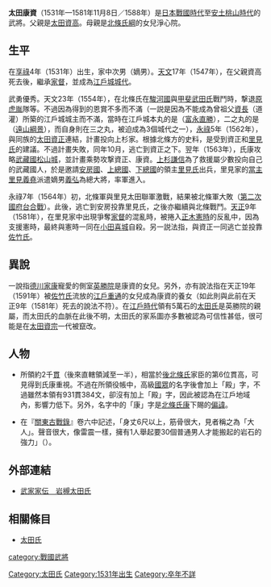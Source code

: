 {{Otheruses|太田資宗|subject=[[日本戰國時代|日本戰國時代]]的武將|other=[[江戶時代|江戶時代]]的[[大名_(稱謂)|大名]]}}
{{unreferenced|time=2016-10-29T10:57:52+00:00}}
{{日本武士
|名稱= 太田 康資
|圖片名稱= 
|圖片大小= 
|圖片說明= 
|時代= [[日本戰國時代|日本戰國時代]]—[[安土桃山時代|安土桃山時代]]
|出生日期= [[享祿|享祿]]4年（1531年）
|出生地點= 
|逝世日期= [[天正_(日本)|天正]]9年10月12日（1581年11月8日）（『[[本土寺過去帳|本土寺過去帳]]』）／天正16年（1588年）（太田家系圖）
|逝世地點= 
|假名= 
|羅馬字= 
|幼名= 
|改名= 
|别名= 
|諡号= 
|神号= 
|戒名= 
|洗禮名= 
|墓所= 
|朝廷官位= 
|幕府職位= 
|主君= [[北條氏康|北條氏康]]→[[上杉謙信|上杉謙信]]？→[[里見義堯|里見義堯]]
|藩= 
|氏族= [[太田氏|太田氏]]
|父母= 父：[[太田資高|太田資高]]<BR>母：淨心院（[[北條氏綱|北條氏綱]]的女兒）
|養父= 
|養母= 
|兄弟= 兄：[[太田景資|景資]]<BR>弟：[[太田輝資|輝資]]
|姐妹= 
|正室= 法性院（[[遠山綱景|遠山綱景]]的女兒，北條氏康的養女）
|側室= 
|嗣子= [[太田駒千代|駒千代]]、'''[[太田重正|重正]]'''
|嗣女= [[英勝院|英勝院]]（[[德川家康|德川家康]]側室）？
|養子= 
|養女= [[江戶重通|江戶重通]]的女兒？
}}
{{japanese|japanese=太田 康資|kana=おおた やすすけ|romaji=Ōda Yasusuke}}
'''太田康資'''（1531年—1581年11月8日／1588年）是[[日本戰國時代|日本戰國時代]]至[[安土桃山時代|安土桃山時代]]的武將。父親是[[太田資高|太田資高]]。母親是[[北條氏綱|北條氏綱]]的女兒淨心院。

== 生平 ==
在[[享祿|享祿]]4年（1531年）出生，家中次男（嫡男）。[[天文_(後奈良天皇)|天文]]17年（1547年），在父親資高死去後，繼承[[家督|家督]]，並成為[[江戶城|江戶城]][[城代|城代]]。

武勇優秀。天文23年（1554年），在北條氏在[[駿河國|駿河國]]與[[甲斐武田氏|甲斐武田氏]]戰鬥時，撃退[[原虎胤|原虎胤]]隊等。不過因為得到的恩賞不多而不滿（一説是因為不能成為曾祖父[[太田資長|資長]]（道灌）所築的江戶城城主而不滿，當時在江戶城本丸的是{{tsl|ja|富永氏}}（[[富永直勝|富永直勝]]），二之丸的是{{tsl|ja|遠山氏}}（[[遠山綱景|遠山綱景]]），而自身則在三之丸，被迫成為3個城代之一），[[永祿|永祿]]5年（1562年），與同族的[[太田資正|太田資正]]連結，計畫投向上杉家。根據北條方的史料，是受到資正和[[里見氏|里見氏]]的建議。不過計畫失敗，同年10月，逃亡到資正之下。翌年（1563年），氏康攻略[[武藏國|武藏國]][[松山城|松山城]]，並計畫乘勢攻撃資正、康資。[[上杉謙信|上杉謙信]]為了救援屬少數投向自己的武藏國人，於是邀請[[安房國|安房國]]、[[上總國|上總國]]、[[下總國|下總國]]的領主[[里見氏|里見氏]]出兵，里見家的[[當主|當主]][[里見義堯|里見義堯]]派遣嫡男[[里見義弘|義弘]]為總大將，率軍進入{{tsl|ja|国府台城|國府台城}}。

永祿7年（1564年）初，北條軍與里見太田聯軍激戰，結果被北條軍大敗（[[第二次國府台之戰|第二次國府台合戰]]）。此後，逃亡到安房投靠里見氏，之後亦繼續與北條戰鬥。[[天正_(日本)|天正]]9年（1581年），在里見家中出現爭奪[[家督|家督]]的混亂時，被捲入[[正木憲時|正木憲時]]的反亂中，因為支援憲時，最終與憲時一同在[[小田喜城|小田喜城]]自殺。另一説法指，與資正一同逃亡並投靠[[佐竹氏|佐竹氏]]。

== 異說 ==
一說指[[德川家康|德川家康]]寵愛的側室[[英勝院|英勝院]]是康資的女兒。另外，亦有說法指在天正19年（1591年）被[[佐竹氏|佐竹氏]]流放的[[江戶重通|江戶重通]]的女兒成為康資的養女（如此則與此前在天正9年（1581年）死去的說法不符）。在[[江戶時代|江戶時代]]領有5萬石的[[太田氏|太田氏]]是英勝院的親屬，而太田氏的血脈在此後不明，太田氏的家系圖亦多數被認為可信性甚低，很可能是在[[太田資宗|太田資宗]]一代被竄改。

== 人物 ==
*所領約2千[[貫|貫]]（後來直轄領減至一半），相當於[[後北條氏|後北條氏]]家臣的第6位貫高，可見得到氏康重視。不過在所領役帳中，高級[[國眾|國眾]]的名字後會加上「殿」字，不過雖然本領有931貫384文，卻沒有加上「殿」字，因此被認為在江戶地域內，影響力低下。另外，名字中的「康」字是[[北條氏康|北條氏康]]下賜的[[偏諱|偏諱]]。

*在『[[關東古戰錄|關東古戰錄]]』卷六中記述，「身丈6尺以上，筋骨很大，見者稱之為「大人」。聲音很大，像雷震一樣，擁有1人舉起要30個普通男人才能搬起的岩石的強力」（{{lang|ja|身丈6尺以上、筋骨は太く、見るものは「大人」と呼ぶ。声は太く、雷が震えるようで、普通の男が30人程で持ち上げる岩を1人で軽々と持ち上げる強力でもある}}）。

== 外部連結 ==
*[http://www2.harimaya.com/sengoku/html/i_ota_k.html 武家家伝＿岩槻太田氏]{{Wayback|url=http://www2.harimaya.com/sengoku/html/i_ota_k.html |date=20160711080504 }}

== 相關條目 ==
*[[太田氏|太田氏]]

[[Category:太田氏|Category:太田氏]]
[[category:戰國武將|category:戰國武將]]
[[Category:1531年出生|Category:1531年出生]]
[[Category:卒年不詳|Category:卒年不詳]]